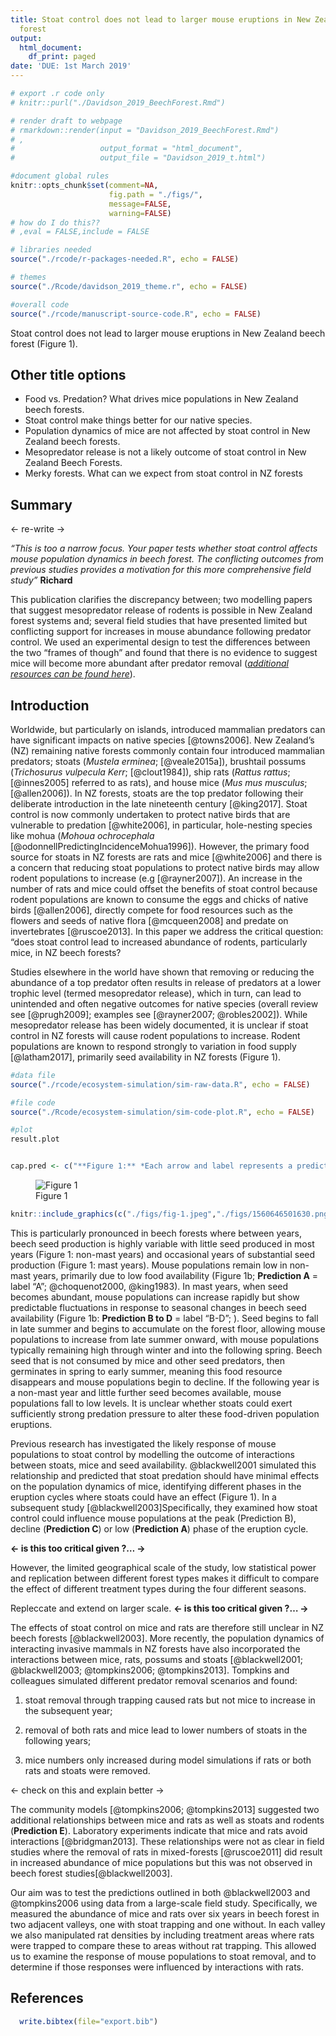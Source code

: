 ```yaml
---
title: Stoat control does not lead to larger mouse eruptions in New Zealand beech
  forest
output:
  html_document:
    df_print: paged
date: 'DUE: 1st March 2019'
---
```


```r
# export .r code only
# knitr::purl("./Davidson_2019_BeechForest.Rmd")

# render draft to webpage
# rmarkdown::render(input = "Davidson_2019_BeechForest.Rmd")
# ,
#                   output_format = "html_document",
#                   output_file = "Davidson_2019_t.html")

#document global rules
knitr::opts_chunk$set(comment=NA,
                      fig.path = "./figs/",
                      message=FALSE, 
                      warning=FALSE)
# how do I do this??
# ,eval = FALSE,include = FALSE

# libraries needed
source("./rcode/r-packages-needed.R", echo = FALSE)

# themes
source("./Rcode/davidson_2019_theme.r", echo = FALSE)

#overall code
source("./rcode/manuscript-source-code.R", echo = FALSE)
```

Stoat control does not lead to larger mouse eruptions in New Zealand beech forest (Figure 1).

## Other title options

- Food vs. Predation? What drives mice populations in New Zealand beech forests.
- Stoat control make things better for our native species.
- Population dynamics of mice are not affected by stoat control in New Zealand beech forests.
- Mesopredator release is not a likely outcome of stoat control in New Zealand Beech Forests.
- Merky forests. What can we expect from stoat control in NZ forests

## Summary

<- re-write ->

*"This is too a narrow focus. Your paper tests whether stoat control affects mouse population dynamics in beech forest. The conflicting outcomes from previous studies provides a motivation for this more comprehensive field study"* **Richard**

This publication clarifies the discrepancy between; two modelling papers that suggest mesopredator release of rodents is possible in New Zealand forest systems and; several field studies that have presented limited but conflicting support for increases in mouse abundance following predator control. We used an experimental design to test the differences between the two "frames of though" and found that there is no evidence to suggest mice will become more abundant after predator removal ([*additional resources can be found here*](https://www.ssnhub.com/Invasive-species-modeling)).

## Introduction

Worldwide, but particularly on islands, introduced mammalian predators can have significant impacts on native species [@towns2006]. New Zealand's (NZ) remaining native forests commonly contain four introduced mammalian predators; stoats (*Mustela erminea*; [@veale2015a]), brushtail possums (*Trichosurus vulpecula Kerr*; [@clout1984]), ship rats (*Rattus rattus*; [@innes2005] referred to as rats), and house mice (*Mus mus musculus*; [@allen2006]). In NZ forests, stoats are the top predator following their deliberate introduction in the late nineteenth century [@king2017]. Stoat control is now commonly undertaken to protect native birds that are vulnerable to predation [@white2006], in particular, hole-nesting species like mohua (*Mohoua ochrocephala* [@odonnellPredictingIncidenceMohua1996]). However, the primary food source for stoats in NZ forests are rats and mice [@white2006] and there is a concern that reducing stoat populations to protect native birds may allow rodent populations to increase (e.g [@rayner2007]). An increase in the number of rats and mice could offset the benefits of stoat control because rodent populations are known to consume the eggs and chicks of native birds [@allen2006], directly compete for food resources such as the flowers and seeds of native flora [@mcqueen2008] and predate on invertebrates [@ruscoe2013]. In this paper we address the critical question: "does stoat control lead to increased abundance of rodents, particularly mice, in NZ beech forests?

Studies elsewhere in the world have shown that removing or reducing the abundance of a top predator often results in release of predators at a lower trophic level (termed mesopredator release), which in turn, can lead to unintended and often negative outcomes for native species (overall review see [@prugh2009]; examples see [@rayner2007; @robles2002]). While mesopredator release has been widely documented, it is unclear if stoat control in NZ forests will cause rodent populations to increase. Rodent populations are known to respond strongly to variation in food supply [@latham2017], primarily seed availability in NZ forests (Figure 1).

```r
#data file
source("./rcode/ecosystem-simulation/sim-raw-data.R", echo = FALSE)

#file code
source("./Rcode/ecosystem-simulation/sim-code-plot.R", echo = FALSE)

#plot
result.plot


cap.pred <- c("**Figure 1:** *Each arrow and label represents a prediction we tested (Prediction B to D). Each prediction represents a collection of previous studies that have suggested how mouse populations may respond to seed availability in the presence or absence of stoats. A) during the years when no seed is available (non-mast years; Panel A); B) at the peak of mouse abundance (winter or spring); C) the season when mice populations are responding rapidly to increasing seed abundance (summer to winter in mast years; Panel B); D) when mouse abundance declines (spring to summer; Panel B).  The top panel represents the average seed availability cycle in New Zealand Native Beech Forests between non-mast (no shading) and mast years (shaded grey). The bottom panel represents the expected response of mouse abundance ($N_{j,t}$) to the variation in seed availability ($Seed_{j,t}) above where solid yellow symbols represent locations where stoats are un-controlled*")
```

![Figure 1](./figs/fig-2-study.png)

```r
knitr::include_graphics(c("./figs/fig-1.jpeg","./figs/1560646501630.png"))
```

This is particularly pronounced in beech forests where between years, beech seed production is highly variable with little seed produced in most years (Figure 1: non-mast years) and occasional years of substantial seed production (Figure 1: mast years). Mouse populations remain low in non-mast years, primarily due to low food availability (Figure 1b; **Prediction A** = label "A"; @choquenot2000, @king1983). In mast years, when seed becomes abundant, mouse populations can increase rapidly but show predictable fluctuations in response to seasonal changes in beech seed availability (Figure 1b: **Prediction B to D** = label "B-D"; ). Seed begins to fall in late summer and begins to accumulate on the forest floor, allowing mouse populations to increase from late summer onward, with mouse populations typically remaining high through winter and into the following spring. Beech seed that is not consumed by mice and other seed predators, then germinates in spring to early summer, meaning this food resource disappears and mouse populations begin to decline. If the following year is a non-mast year and little further seed becomes available, mouse populations fall to low levels. It is unclear whether stoats could exert sufficiently strong predation pressure to alter these food-driven population eruptions.

Previous research has investigated the likely response of mouse populations to stoat control by modelling the outcome of interactions between stoats, mice and seed availability. @blackwell2001 simulated this relationship and predicted that stoat predation should have minimal effects on the population dynamics of mice, identifying different phases in the eruption cycles where stoats could have an effect (Figure 1). In a subsequent study [@blackwell2003]Specifically, they examined how stoat control could influence mouse populations at the peak (Prediction B), decline (**Prediction C**) or low (**Prediction A**) phase of the eruption cycle.

**<- is this too critical given ?... ->**

However, the limited geographical scale of the study, low statistical power and replication between different forest types makes it difficult to compare the effect of different treatment types during the four different seasons.

Repleccate and extend on larger scale.
**<- is this too critical given ?... ->**

The effects of stoat control on mice and rats are therefore still unclear in NZ beech forests [@blackwell2003]. More recently, the population dynamics of interacting invasive mammals in NZ forests have also incorporated the interactions between mice, rats, possums and stoats [@blackwell2001; @blackwell2003; @tompkins2006; @tompkins2013]. Tompkins and colleagues simulated different predator removal scenarios and found:

1) stoat removal through trapping caused rats but not mice to increase in the subsequent year;

2) removal of both rats and mice lead to lower numbers of stoats in the following years;

3) mice numbers only increased during model simulations if rats or both rats and stoats were removed.

<- check on this and explain better ->

The community models [@tompkins2006; @tompkins2013] suggested two additional relationships between mice and rats as well as stoats and rodents (**Prediction E**). Laboratory experiments indicate that mice and rats avoid interactions [@bridgman2013]. These relationships were not as clear in field studies where the removal of rats in mixed-forests [@ruscoe2011] did result in increased abundance of mice populations but this was not observed in beech forest studies[@blackwell2003].

Our aim was to test the predictions outlined in both @blackwell2003 and @tompkins2006 using data from a large-scale field study. Specifically, we measured the abundance of mice and rats over six years in beech forest in two adjacent valleys, one with stoat trapping and one without. In each valley we also manipulated rat densities by including treatment areas where rats were trapped to compare these to areas without rat trapping. This allowed us to examine the response of mouse populations to stoat removal, and to determine if those responses were influenced by interactions with rats.

## References

```r
  write.bibtex(file="export.bib")
```
